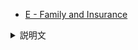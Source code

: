 
<Meta title="ABC309/ABC309-E" />
<Slide src={Png} layout="fullscreen" />

- [E \- Family and Insurance](https://atcoder.jp/contests/abc309/tasks/abc309_e)

<details>
<summary>説明文</summary>

- ABC309 E - Family and Insurance

</details>
